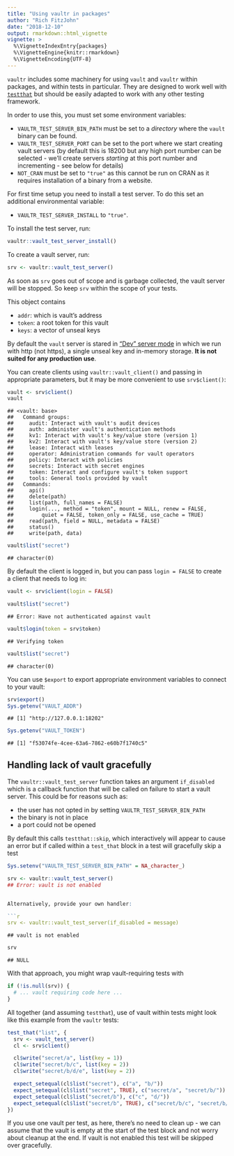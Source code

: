 ```yaml
---
title: "Using vaultr in packages"
author: "Rich FitzJohn"
date: "2018-12-10"
output: rmarkdown::html_vignette
vignette: >
  %\VignetteIndexEntry{packages}
  %\VignetteEngine{knitr::rmarkdown}
  %\VignetteEncoding{UTF-8}
---
```


`vaultr` includes some machinery for using `vault` and `vaultr`
within packages, and within tests in particular.  They are designed
to work well with
[`testthat`](https://cran.r-project.org/package=testthat) but
should be easily adapted to work with any other testing framework.

In order to use this, you must set some environment variables:

* `VAULTR_TEST_SERVER_BIN_PATH` must be set to a *directory* where
  the `vault` binary can be found.
* `VAULTR_TEST_SERVER_PORT` can be set to the port where we start
  creating vault servers (by default this is 18200 but any high
  port number can be selected - we'll create servers *starting* at
  this port number and incrementing - see below for details)
* `NOT_CRAN` must be set to `"true"` as this cannot be run on CRAN 
as it requires installation of a binary from a website.

For first time setup you need to install a test server. To do this set
an additional environmental variable:

* `VAULTR_TEST_SERVER_INSTALL` to `"true"`.

To install the test server, run:

```r
vaultr::vault_test_server_install()
```

To create a vault server, run:

```r
srv <- vaultr::vault_test_server()
```

As soon as `srv` goes out of scope and is garbage collected, the
vault server will be stopped.  So keep `srv` within the scope of
your tests.

This object contains

* `addr`: which is vault's address
* `token`: a root token for this vault
* `keys`: a vector of unseal keys

By default the `vault` server is stared in ["Dev" server
mode](https://www.vaultproject.io/docs/concepts/dev-server.html) in
which we run with http (not https), a single unseal key and
in-memory storage.  **It is not suited for any production use**.

You can create clients using `vaultr::vault_client()` and passing
in appropriate parameters, but it may be more convenient to use
`srv$client()`:

```r
vault <- srv$client()
vault
```

```
## <vault: base>
##   Command groups:
##     audit: Interact with vault's audit devices
##     auth: administer vault's authentication methods
##     kv1: Interact with vault's key/value store (version 1)
##     kv2: Interact with vault's key/value store (version 2)
##     lease: Interact with leases
##     operator: Administration commands for vault operators
##     policy: Interact with policies
##     secrets: Interact with secret engines
##     token: Interact and configure vault's token support
##     tools: General tools provided by vault
##   Commands:
##     api()
##     delete(path)
##     list(path, full_names = FALSE)
##     login(..., method = "token", mount = NULL, renew = FALSE,
##         quiet = FALSE, token_only = FALSE, use_cache = TRUE)
##     read(path, field = NULL, metadata = FALSE)
##     status()
##     write(path, data)
```

```r
vault$list("secret")
```

```
## character(0)
```

By default the client is logged in, but you can pass `login =
FALSE` to create a client that needs to log in:

```r
vault <- srv$client(login = FALSE)
```


```r
vault$list("secret")
```

```
## Error: Have not authenticated against vault
```

```r
vault$login(token = srv$token)
```

```
## Verifying token
```

```r
vault$list("secret")
```

```
## character(0)
```

You can use `$export` to export appropriate environment variables
to connect to your vault:

```r
srv$export()
Sys.getenv("VAULT_ADDR")
```

```
## [1] "http://127.0.0.1:18202"
```

```r
Sys.getenv("VAULT_TOKEN")
```

```
## [1] "f53074fe-4cee-63a6-7862-e60b7f1740c5"
```

## Handling lack of vault gracefully

The `vaultr::vault_test_server` function takes an argument
`if_disabled` which is a callback function that will be called on
failure to start a vault server.  This could be for reasons such as:

* the user has not opted in by setting `VAULTR_TEST_SERVER_BIN_PATH`
* the binary is not in place
* a port could not be opened



By default this calls `testthat::skip`, which interactively will
appear to cause an error but if called within a `test_that` block
in a test will gracefully skip a test

```r
Sys.setenv("VAULTR_TEST_SERVER_BIN_PATH" = NA_character_)
```

```r
srv <- vaultr::vault_test_server()
## Error: vault is not enabled


Alternatively, provide your own handler:

```r
srv <- vaultr::vault_test_server(if_disabled = message)
```

```
## vault is not enabled
```

```r
srv
```

```
## NULL
```

With that approach, you might wrap vault-requiring tests with

```r
if (!is.null(srv)) {
  # ... vault requiring code here ...
}
```

All together (and assuming `testthat`), use of vault within tests
might look like this example from the `vaultr` tests:

```r
test_that("list", {
  srv <- vault_test_server()
  cl <- srv$client()

  cl$write("secret/a", list(key = 1))
  cl$write("secret/b/c", list(key = 2))
  cl$write("secret/b/d/e", list(key = 2))

  expect_setequal(cl$list("secret"), c("a", "b/"))
  expect_setequal(cl$list("secret", TRUE), c("secret/a", "secret/b/"))
  expect_setequal(cl$list("secret/b"), c("c", "d/"))
  expect_setequal(cl$list("secret/b", TRUE), c("secret/b/c", "secret/b/d/"))
})
```

If you use one vault per test, as here, there's no need to clean up
- we can assume that the vault is empty at the start of the test
block and not worry about cleanup at the end.  If vault is not
enabled this test will be skipped over gracefully.
